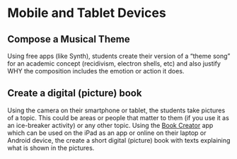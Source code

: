 # Mobile and Tablet Devices

## Compose a Musical Theme

Using free apps (like Synth), students create their version of a “theme song” for an academic concept (recidivism, electron shells, etc) and also justify WHY the composition includes the emotion or action it does.

## Create a digital (picture) book

Using the camera on their smartphone or tablet, the students take pictures of a topic. This could be areas or people that matter to them (if you use it as an ice-breaker activity) or any other topic. Using the [Book Creator](https://bookcreator.com/) app which can be used on the iPad as an app or online on their laptop or Android device, the create a short digital (picture) book with texts explaining what is shown in the pictures.
